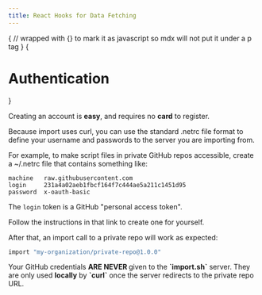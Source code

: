 ```yaml
---
title: React Hooks for Data Fetching
---
```



{
// wrapped with {} to mark it as javascript so mdx will not put it under a p tag
}
{<h1 className="inline-block pb-0 text-transparent bg-clip-text bg-gradient-to-r from-white to-teal-300">Authentication</h1>}

<Callout emoji="✅">
 Creating an account is <strong>easy</strong>, and requires no <strong>card</strong> to <CustomLink href="http://localhost:3333/auth/register">register</CustomLink>.
</Callout>

Because import uses curl, you can use the standard .netrc file format to define your username and passwords to the server you are importing from.

For example, to make script files in private GitHub repos accessible, create a ~/.netrc file that contains something like:

```mdx
machine   raw.githubusercontent.com
login     231a4a02aeb1fbcf164f7c444ae5a211c1451d95
password  x-oauth-basic
```

The `login` token is a <CustomLink href="https://help.github.com/articles/creating-a-personal-access-token-for-the-command-line/">GitHub "personal access token".</CustomLink> 


Follow the instructions in that link to create one for yourself.

After that, an import call to a private repo will work as expected:

```bash
import "my-organization/private-repo@1.0.0"
```

<Callout emoji="✅">
	Your GitHub credentials <b>ARE NEVER </b> given to the <strong>`import.sh`</strong> server. They are only used <strong className="italics">locally</strong> by  <strong>`curl`</strong> once the server redirects to the private repo URL.
</Callout>
